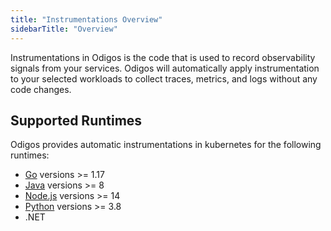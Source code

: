 ---
title: "Instrumentations Overview"
sidebarTitle: "Overview"
---

Instrumentations in Odigos is the code that is used to record observability signals from your services.
Odigos will automatically apply instrumentation to your selected workloads to collect traces, metrics, and logs without any code changes.

## Supported Runtimes

Odigos provides automatic instrumentations in kubernetes for the following runtimes:

- [Go](/instrumentations/golang/golang) versions >= 1.17
- [Java](/instrumentations/java/java) versions >= 8
- [Node.js](/instrumentations/nodejs/nodejs) versions >= 14
- [Python](/instrumentations/python/python) versions >= 3.8
- .NET
